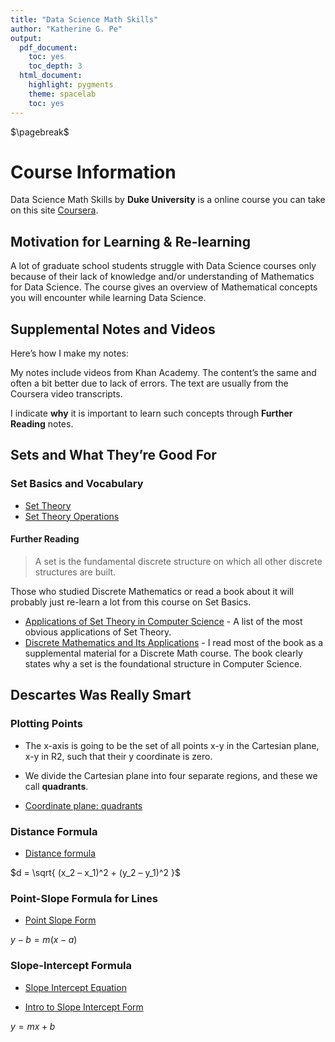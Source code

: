 ```yaml
---
title: "Data Science Math Skills"
author: "Katherine G. Pe"
output:
  pdf_document:
    toc: yes
    toc_depth: 3
  html_document:
    highlight: pygments
    theme: spacelab
    toc: yes
---
```


$\pagebreak$


# Course Information

Data Science Math Skills by **Duke University** is a online course you can take on this site  [Coursera](https://www.coursera.org/learn/datasciencemathskills).


## Motivation for Learning & Re-learning

A lot of graduate school students struggle with Data Science courses only because of their lack of knowledge and/or understanding of Mathematics for Data Science. The course gives an overview of Mathematical concepts you will encounter while learning Data Science.


## Supplemental Notes and Videos

Here's how I make my notes:

My notes include videos from Khan Academy. The content's the same and often a bit better due to lack of errors. The text are usually from the Coursera video transcripts.

I indicate **why** it is important to learn such concepts through **Further Reading** notes.


## Sets and What They're Good For


### Set Basics and Vocabulary

* [Set Theory](https://plato.stanford.edu/entries/set-theory/)
* [Set Theory Operations](https://brilliant.org/wiki/set-theory/)

#### Further Reading

> A set is the fundamental discrete structure on which all other discrete structures are built.

Those who studied Discrete Mathematics or read a book about it will probably just re-learn a lot from this course on Set Basics.

* [Applications of Set Theory in Computer Science](https://www.quora.com/What-are-the-applications-of-set-theory-in-computer-science/answer/Joshua-Gross-8) - A list of the most obvious applications of Set Theory.
* [Discrete Mathematics and Its Applications](https://www.amazon.com/Discrete-Mathematics-Applications-Kenneth-Rosen/dp/0072899050) - I read most of the book as a supplemental material for a Discrete Math course. The book clearly states why a set is the foundational structure in Computer Science.


## Descartes Was Really Smart

### Plotting Points

* The x-axis is going to be the set of all points x-y in the Cartesian plane, x-y in R2, such that their y coordinate is zero.

* We divide the Cartesian plane into four separate regions, and these we call **quadrants**.

* [Coordinate plane: quadrants](https://www.youtube.com/watch?v=1op92ojA6q0)

### Distance Formula

* [Distance formula](http://www.ccimath.ca/distance-formula.html)


$d = \sqrt{ (x_2 – x_1)^2 + (y_2 – y_1)^2 }$


### Point-Slope Formula for Lines

* [Point Slope Form](https://www.khanacademy.org/math/algebra/two-var-linear-equations/point-slope/a/point-slope-form-review)

$y-b=m(x-a)$


### Slope-Intercept Formula

* [Slope Intercept Equation](https://www.khanacademy.org/math/algebra/two-var-linear-equations/point-slope/v/point-slope-and-slope-intercept-form-from-two-points)

* [Intro to Slope Intercept Form](https://www.khanacademy.org/math/algebra/two-var-linear-equations/slope-intercept-form/a/introduction-to-slope-intercept-form)

$y=mx+b$
